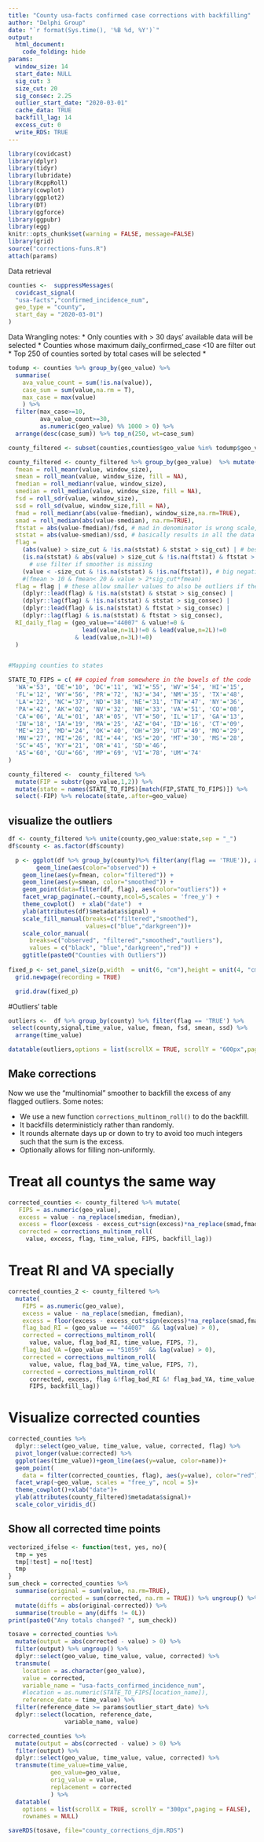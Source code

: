 ```yaml
---
title: "County usa-facts confirmed case corrections with backfilling"
author: "Delphi Group"
date: "`r format(Sys.time(), '%B %d, %Y')`"
output:
  html_document:
    code_folding: hide
params:
  window_size: 14
  start_date: NULL
  sig_cut: 3
  size_cut: 20
  sig_consec: 2.25
  outlier_start_date: "2020-03-01"
  cache_data: TRUE
  backfill_lag: 14
  excess_cut: 0
  write_RDS: TRUE
---
```


```r
library(covidcast)
library(dplyr)
library(tidyr)
library(lubridate)
library(RcppRoll)
library(cowplot)
library(ggplot2)
library(DT)
library(ggforce)
library(ggpubr)
library(egg)
knitr::opts_chunk$set(warning = FALSE, message=FALSE)
library(grid)
source("corrections-funs.R")
attach(params)

```

Data retrieval
```r
counties <-  suppressMessages(
  covidcast_signal(
  "usa-facts","confirmed_incidence_num", 
  geo_type = "county", 
  start_day = "2020-03-01")
)
```


Data Wrangling notes:
* Only counties with > 30 days' available data will be selected
* Counties whose maximum daily_confirmed_case <10 are filter out
* Top 250 of counties sorted by total cases will be selected
* 
```r
todump <- counties %>% group_by(geo_value) %>% 
  summarise(
    ava_value_count = sum(!is.na(value)),
    case_sum = sum(value,na.rm = T),
    max_case = max(value)
    ) %>% 
  filter(max_case>=10, 
         ava_value_count>=30, 
         as.numeric(geo_value) %% 1000 > 0) %>% 
  arrange(desc(case_sum)) %>% top_n(250, wt=case_sum) 

county_filtered <- subset(counties,counties$geo_value %in% todump$geo_value)
```





```r
county_filtered <- county_filtered %>% group_by(geo_value)  %>% mutate(
  fmean = roll_meanr(value, window_size),
  smean = roll_mean(value, window_size, fill = NA),
  fmedian = roll_medianr(value, window_size),
  smedian = roll_median(value, window_size, fill = NA),
  fsd = roll_sdr(value, window_size),
  ssd = roll_sd(value, window_size,fill = NA),
  fmad = roll_medianr(abs(value-fmedian), window_size,na.rm=TRUE),
  smad = roll_median(abs(value-smedian), na.rm=TRUE),
  ftstat = abs(value-fmedian)/fsd, # mad in denominator is wrong scale, 
  ststat = abs(value-smedian)/ssd, # basically results in all the data flagged
  flag = 
    (abs(value) > size_cut & !is.na(ststat) & ststat > sig_cut) | # best case
    (is.na(ststat) & abs(value) > size_cut & !is.na(ftstat) & ftstat > sig_cut) | 
      # use filter if smoother is missing
    (value < -size_cut & !is.na(ststat) & !is.na(ftstat)), # big negative
    #(fmean > 10 & fmean< 20 & value > 2*sig_cut*fmean)
  flag = flag | # these allow smaller values to also be outliers if they are consecutive
    (dplyr::lead(flag) & !is.na(ststat) & ststat > sig_consec) | 
    (dplyr::lag(flag) & !is.na(ststat) & ststat > sig_consec) |
    (dplyr::lead(flag) & is.na(ststat) & ftstat > sig_consec) |
    (dplyr::lag(flag) & is.na(ststat) & ftstat > sig_consec),
  RI_daily_flag = (geo_value=="44007" & value!=0 & 
                     lead(value,n=1L)!=0 & lead(value,n=2L)!=0 
                   & lead(value,n=3L)!=0)
  )


#Mapping counties to states

STATE_TO_FIPS = c( ## copied from somewhere in the bowels of the code
  'WA'='53', 'DE'='10', 'DC'='11', 'WI'='55', 'WV'='54', 'HI'='15',
  'FL'='12', 'WY'='56', 'PR'='72', 'NJ'='34', 'NM'='35', 'TX'='48',
  'LA'='22', 'NC'='37', 'ND'='38', 'NE'='31', 'TN'='47', 'NY'='36',
  'PA'='42', 'AK'='02', 'NV'='32', 'NH'='33', 'VA'='51', 'CO'='08',
  'CA'='06', 'AL'='01', 'AR'='05', 'VT'='50', 'IL'='17', 'GA'='13',
  'IN'='18', 'IA'='19', 'MA'='25', 'AZ'='04', 'ID'='16', 'CT'='09',
  'ME'='23', 'MD'='24', 'OK'='40', 'OH'='39', 'UT'='49', 'MO'='29',
  'MN'='27', 'MI'='26', 'RI'='44', 'KS'='20', 'MT'='30', 'MS'='28',
  'SC'='45', 'KY'='21', 'OR'='41', 'SD'='46',
  'AS'='60', 'GU'='66', 'MP'='69', 'VI'='78', 'UM'='74'
)

county_filtered <-  county_filtered %>% 
  mutate(FIP = substr(geo_value,1,2)) %>% 
  mutate(state = names(STATE_TO_FIPS)[match(FIP,STATE_TO_FIPS)]) %>% 
  select(-FIP) %>% relocate(state,.after=geo_value)

```

## visualize the outliers
```r


df <- county_filtered %>% unite(county,geo_value:state,sep = "_")
df$county <- as.factor(df$county)

  p <- ggplot(df %>% group_by(county)%>% filter(any(flag == 'TRUE')), aes(x=time_value, y=value))+
        geom_line(aes(color="observed")) +
    geom_line(aes(y=fmean, color="filtered")) + 
    geom_line(aes(y=smean, color="smoothed")) +
    geom_point(data=filter(df, flag), aes(color="outliers")) +
    facet_wrap_paginate(.~county,ncol=5,scales = 'free_y') + 
    theme_cowplot()  + xlab("date")  +
    ylab(attributes(df)$metadata$signal) +
    scale_fill_manual(breaks=c("filtered","smoothed"), 
                      values=c("blue","darkgreen"))+
    scale_color_manual(
      breaks=c("observed", "filtered","smoothed","outliers"),
      values = c("black", "blue","darkgreen","red")) +
    ggtitle(paste0("Counties with Outliers"))
            
fixed_p <- set_panel_size(p,width  = unit(6, "cm"),height = unit(4, "cm"))
  grid.newpage(recording = TRUE)

  grid.draw(fixed_p)  
```


#Outliers' table
```r
outliers <-  df %>% group_by(county) %>% filter(flag == 'TRUE') %>%
 select(county,signal,time_value, value, fmean, fsd, smean, ssd) %>%
  arrange(time_value)

datatable(outliers,options = list(scrollX = TRUE, scrollY = "600px",paging = FALSE),rownames = NULL) %>% formatSignif(~fmean+fsd+smean+ssd,3)
```


## Make corrections

Now we use the "multinomial" smoother to backfill the excess of any flagged outliers. Some notes:

* We use a new function `corrections_multinom_roll()` to do the backfill.
* It backfills deterministicly rather than randomly.
* It rounds alternate days up or down to try to avoid too much integers such that the sum is the excess.
* Optionally allows for filling non-uniformly.

# Treat all countys the same way

```r
corrected_counties <- county_filtered %>% mutate(
   FIPS = as.numeric(geo_value),
   excess = value - na_replace(smedian, fmedian),
   excess = floor(excess - excess_cut*sign(excess)*na_replace(smad,fmad)),
   corrected = corrections_multinom_roll(
     value, excess, flag, time_value, FIPS, backfill_lag))
```

# Treat RI and VA specially
```r
corrected_counties_2 <- county_filtered %>% 
  mutate(
    FIPS = as.numeric(geo_value),
    excess = value - na_replace(smedian, fmedian),
    excess = floor(excess - excess_cut*sign(excess)*na_replace(smad,fmad)),
    flag_bad_RI = (geo_value == "44007"  && lag(value) > 0),
    corrected = corrections_multinom_roll(
      value, value, flag_bad_RI, time_value, FIPS, 7),
    flag_bad_VA =(geo_value == "51059"  && lag(value) > 0),
    corrected = corrections_multinom_roll(
      value, value, flag_bad_VA, time_value, FIPS, 7),
    corrected = corrections_multinom_roll(
      corrected, excess, flag &!flag_bad_RI &! flag_bad_VA, time_value, 
      FIPS, backfill_lag))
```



# Visualize corrected counties
```r
corrected_counties %>%
  dplyr::select(geo_value, time_value, value, corrected, flag) %>%
  pivot_longer(value:corrected) %>%
  ggplot(aes(time_value))+geom_line(aes(y=value, color=name))+
  geom_point(
    data = filter(corrected_counties, flag), aes(y=value), color="red")+ 
  facet_wrap(~geo_value, scales = "free_y", ncol = 5)+
  theme_cowplot()+xlab("date")+
  ylab(attributes(county_filtered)$metadata$signal)+
  scale_color_viridis_d()
```


## Show all corrected time points
```r
vectorized_ifelse <- function(test, yes, no){
  tmp = yes
  tmp[!test] = no[!test]
  tmp
}
sum_check = corrected_counties %>%
  summarise(original = sum(value, na.rm=TRUE),
            corrected = sum(corrected, na.rm = TRUE)) %>% ungroup() %>%
  mutate(diffs = abs(original-corrected)) %>%
  summarise(trouble = any(diffs != 0L))
print(paste0("Any totals changed? ", sum_check))

tosave = corrected_counties %>% 
  mutate(output = abs(corrected - value) > 0) %>%
  filter(output) %>% ungroup() %>%
  dplyr::select(geo_value, time_value, value, corrected) %>%
  transmute(
    location = as.character(geo_value), 
    value = corrected,
    variable_name = "usa-facts_confirmed_incidence_num",
    #location = as.numeric(STATE_TO_FIPS[location_name]),
    reference_date = time_value) %>%
  filter(reference_date >= params$outlier_start_date) %>%
  dplyr::select(location, reference_date,
                variable_name, value)

corrected_counties %>% 
  mutate(output = abs(corrected - value) > 0) %>%
  filter(output) %>%
  dplyr::select(geo_value, time_value, value, corrected) %>%
  transmute(time_value=time_value, 
            geo_value=geo_value,
            orig_value = value,
            replacement = corrected
            ) %>%
  datatable(
    options = list(scrollX = TRUE, scrollY = "300px",paging = FALSE),
    rownames = NULL) 
```


```r
saveRDS(tosave, file="county_corrections_djm.RDS")
```



